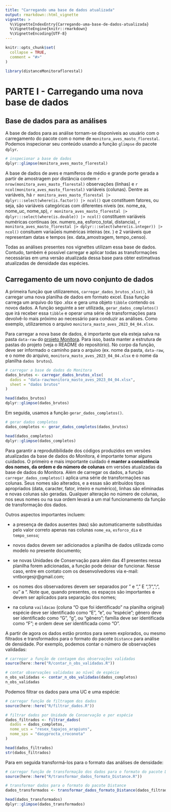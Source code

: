 ```yaml
---
title: "Carregando uma base de dados atualizada"
output: rmarkdown::html_vignette
vignette: >
  %\VignetteIndexEntry{Carregando-uma-base-de-dados-atualizada}
  %\VignetteEngine{knitr::rmarkdown}
  %\VignetteEncoding{UTF-8}
---
```


```r
knitr::opts_chunk$set(
  collapse = TRUE,
  comment = "#>"
)
```

```r
library(distanceMonitoraflorestal)
```

# **PARTE I - Carregando uma nova base de dados**

## **Base de dados para as análises**

A base de dados para as análise tornam-se disponíveis ao usuário com o carregamento do pacote com o nome de `monitora_aves_masto_florestal`. Podemos inspecionar seu conteúdo usando a função `glimpse` do pacote `dplyr`.

```r
# inspecionar a base de dados
dplyr::glimpse(monitora_aves_masto_florestal)
```

A base de dados de aves e mamíferos de médio e grande porte gerada a partir de amostragem por distância contem `r nrow(monitora_aves_masto_florestal)` observações (linhas) e `r ncol(monitora_aves_masto_florestal)` variáveis (colunas). Dentre as variáveis, há `r monitora_aves_masto_florestal |> dplyr:::select(where(is.factor)) |> ncol()` que constituem fatores, ou seja, são variáveis categóricas com diferentes níveis (ex. nome_ea, nome_uc, nome_sp), `r monitora_aves_masto_florestal |> dplyr:::select(where(is.double)) |> ncol()` constituem variáveis numéricas contínuas (ex. numero_ea, esforco_total, distancia), `r monitora_aves_masto_florestal |> dplyr:::select(where(is.integer)) |> ncol()` consituem variaǘeis numéricas inteiras (ex. ) e 2 variáveis que representam datas e tempos (ex. data_amostragem, tempo_censo). 

Todas as análises presentes nos vignettes utilizam essa base de dados. Contudo, também é possível carregar e aplicar todas as transformações necessárias em uma versão atualizada dessa base para obter estimativas atualizadas de densidade das espécies.

## **Carregamento de um novo conjunto de dados** 

A primeira função que utilizaremos, `carregar_dados_brutos_xlsx()`, irá carregar uma nova planilha de dados em formato excel. Essa função carrega um arquivo do tipo .xlsx e gera uma objeto `tibble` contendo os novos dados. A função seguinte a ser utilizada, `gerar_dados_completos()` que irá receber essa  `tibble` e operar uma série de transformações para devolvê-lo mais próximo ao necessário para conduzir as análises. Como exemplo, utilizaremos o arquivo `monitora_masto_aves_2023_04_04.xlsx`.  

Para carregar a nova base de dados, é importante que ela esteja salva na pasta `data-raw` do [projeto Monitora](https://github.com/vntborgesjr/piper3d_monitora_florestal). Para isso, basta manter a estrutura de pastas do projeto (veja o README do repositório). No corpo da função, deve ser informado o caminho para o arquivo (ex. nome da pasta, `data-raw`, e o nome do arquivo, `monitora_masto_aves_2023_04_04.xlsx` e o nome da planilha `dados brutos`).

```r
# carregar a base de dados do Monitora
dados_brutos <- carregar_dados_brutos_xlsx(
  dados = "data-raw/monitora_masto_aves_2023_04_04.xlsx",
  sheet = "dados brutos"
)

head(dados_brutos)
dplyr::glimpse(dados_brutos)
```
Em seguida, usamos a função `gerar_dados_completos()`. 

```r
# gerar dados completos
dados_completos <- gerar_dados_completos(dados_brutos)

head(dados_completos)
dplyr::glimpse(dados_completos)
```

Para garantir a reprodutibilidade dos códigos produzidos em versões atualizadas da base de dados do Monitora, é importante tomar alguns cuidados. O primeiro e mais importante cuidado é **manter a consistência dos nomes, da ordem e do número de colunas** em versões atualizadas da base de dados do Monitora. Além de carregar os dados, a função `carregar_dados_completos()` aplica uma série de transformações nas colunas. Seus nomes são alterados, e a essas são atribuídos tipos apropriados (data, caracter, fator, inteiro e numérico), linhas são eliminadas e novas colunas são geradas. Qualquer alteração no número de colunas, nos seus nomes ou na sua ordem levará a um mal funcionamento da função de transformação dos dados.

Outros aspectos importantes incluem: 

- a presença de dados ausentes (`NA`s) são automaticamente substituidas pelo valor correto apenas nas colunas `nome_ea`, `esforco_dia` e `tempo_senso`;

- novos dados devem ser adicionados a planilha de dados utilizada como modelo no presente documento;

- se novas Unidades de Conservação para além das 41 presentes nessa planilha forem adicionadas, a função pode deixar de funcionar. Nesse caso, entre em contato com os desenvolvedores via e-mail: vntborgesjr@gmail.com;

- os nomes dos observadores devem ser separados por " e ", " E ", "/", ";", ou " a ". Note que, quando presentes, os espaços são importantes e devem ser aplicados para separação dos nomes;

- na coluna `vaildacao` (coluna "O que foi identificado" na planilha original) espécie deve ser identificado como "E", "e", ou "espécie"; gênero deve ser identificado como "G", "g", ou "gênero"; família deve ser identificada como "F"; e ordem deve ser identificada como "O".

A partir de agora os dados estão prontos para serem explorados, ou  mesmo filtrados e transformados para o formato do pacote `Distance` para análise de densidade. Por exemplo, podemos contar o número de observações validadas:

```r
# carregar a função de contagem das observações validadas
source(here::here("R/contar_n_obs_validadas.R"))

# contar observações validadas ao nível de espécie
n_obs_validadas <- contar_n_obs_validadas(dados_completos)
n_obs_validadas
```

Podemos filtrar os dados para uma UC e uma espécie:

```r
# carregar função de filtragem dos dados
source(here::here("R/filtrar_dados.R"))

# filtrar dados por Unidade de Conservação e por espécie
dados_filtrados <- filtrar_dados(
  dados = dados_completos,
  nome_ucs = "resex_tapajos_arapiuns",
  nome_sps = "dasyprocta_croconota"
)

head(dados_filtrados)
str(dados_filtrados)
```

Para em seguida transformá-los para o formato das análises de densidade:

```r
# carregar função de transformação dos dados para o formato do pacote Distance
source(here::here("R/transformar_dados_formato_Distance.R"))

# transformar dados para o formato do pacote Distance
dados_transformados <- transformar_dados_formato_Distance(dados_filtrados)

head(dados_transformados)
dplyr::glimpse(dados_transformados)
```

